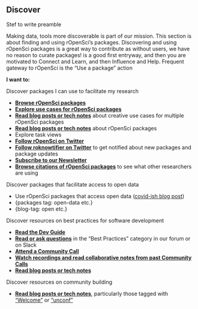 ## Discover {#discover}

Stef to write preamble

Making data, tools more discoverable is part of our mission. This section is about finding and using rOpenSci’s packages. Discovering and using rOpenSci packages is a great way to contribute as without users, we have no reason to curate packages!  is a good first entryway, and then you are motivated to Connect and Learn, and then Influence and Help. Frequent gateway to rOpenSci is the "Use a package" action

**I want to:**

Discover packages I can use to facilitate my research 

*   [**Browse rOpenSci packages**](#packages)
*   [**Explore use cases for rOpenSci packages**](#usecases)
*   [**Read blog posts or tech notes**](#blog-usecase) about creative use cases for multiple rOpenSci packages
*   [**Read blog posts or tech notes**](#blog) about rOpenSci packages
*   Explore task views 
*   [**Follow rOpenSci on Twitter**](#channels)
*   [**Follow roknowtifier on Twitter**](#channels) to get notified about new packages and package updates
*   [**Subscribe to our Newsletter**](#channels)
*   [**Browse citations of rOpenSci packages**](#packages) to see what other researchers are using

Discover packages that facilitate access to open data

*   Use rOpenSci packages that access open data ([covid-ish blog post](https://ropensci.org/blog/2020/05/19/covid-19-open-data/))
*   {packages tag: open-data etc.}
*   {blog-tag: open etc.}

Discover resources on best practices for software development

*   [**Read the Dev Guide**](#devguide)
*   [**Read or ask questions**](#channels) in the “Best Practices” category in our forum or on Slack
*   [**Attend a Community Call**](#commcalls)
*   [**Watch recordings and read collaborative notes from past Community Calls**](#commcalls)
*   [**Read blog posts or tech notes**](#blog)

Discover resources on community building

*   [**Read blog posts or tech notes**](#blog), particularly those tagged with [“Welcome”](#blog-welcome) or [“unconf”](#blog-unconf)